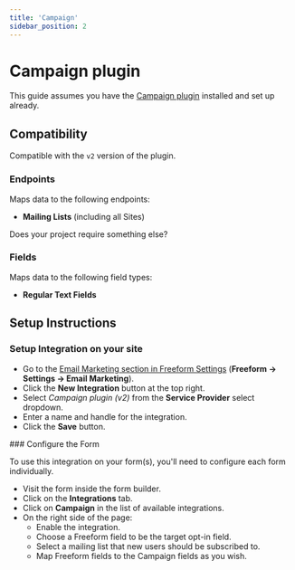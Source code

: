 ```yaml
---
title: 'Campaign'
sidebar_position: 2
---
```



# Campaign plugin<Badge type="pro" text="Pro" />

This guide assumes you have the [Campaign plugin](https://putyourlightson.com/plugins/campaign) installed and set up already.

## Compatibility

Compatible with the `v2` version of the plugin.

### Endpoints

Maps data to the following endpoints:

- **Mailing Lists** (including all Sites)

Does your project require something else? &nbsp; <PrimaryButtonWithLink to='/support' label='Contact Us' />

### Fields

Maps data to the following field types:

- **Regular Text Fields**

## Setup Instructions

<VerticalStepWrapper>

<StepMarkdown>

### Setup Integration on your site

- Go to the [Email Marketing section in Freeform Settings](../configuration/settings/#email-marketing) (**Freeform → Settings → Email Marketing**).
- Click the **New Integration** button at the top right.
- Select _Campaign plugin (v2)_ from the **Service Provider** select dropdown.
- Enter a name and handle for the integration.
- Click the **Save** button.

</StepMarkdown>

<StepMarkdown>
### Configure the Form

To use this integration on your form(s), you'll need to configure each form individually.

- Visit the form inside the form builder.
- Click on the **Integrations** tab.
- Click on **Campaign** in the list of available integrations.
- On the right side of the page:
  - Enable the integration.
  - Choose a Freeform field to be the target opt-in field.
  - Select a mailing list that new users should be subscribed to.
  - Map Freeform fields to the Campaign fields as you wish.

</StepMarkdown>

</VerticalStepWrapper>
